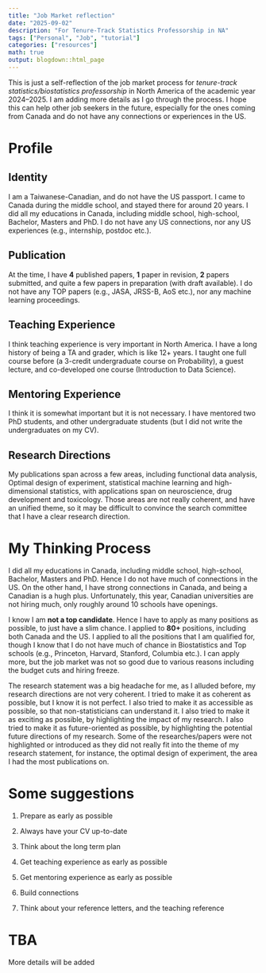 ```yaml
---
title: "Job Market reflection"
date: "2025-09-02"
description: "For Tenure-Track Statistics Professorship in NA"
tags: ["Personal", "Job", "tutorial"]
categories: ["resources"]
math: true
output: blogdown::html_page
---
```


This is just a self-reflection of the job market process for *tenure-track statistics/biostatistics professorship* in North America of the academic year 2024--2025. I am adding more details as I go through the process. I hope this can help other job seekers in the future, especially for the ones coming from Canada and do not have any connections or experiences in the US.

# Profile

## Identity

I am a Taiwanese-Canadian, and do not have the US passport. I came to Canada during the middle school, and stayed there for around 20 years. I did all my educations in Canada, including middle school, high-school, Bachelor, Masters and PhD. I do not have any US connections, nor any US experiences (e.g., internship, postdoc etc.).

## Publication

At the time, I have **4** published papers, **1** paper in revision, **2** papers submitted, and quite a few papers in preparation (with draft available). I do not have any TOP papers (e.g., JASA, JRSS-B, AoS etc.), nor any machine learning proceedings.

## Teaching Experience

I think teaching experience is very important in North America. I have a long history of being a TA and grader, which is like 12+ years. I taught one full course before (a 3-credit undergraduate course on Probability), a guest lecture, and co-developed one course (Introduction to Data Science).

## Mentoring Experience

I think it is somewhat important but it is not necessary. I have mentored two PhD students, and other undergraduate students (but I did not write the undergraduates on my CV).

## Research Directions

My publications span across a few areas, including functional data analysis, Optimal design of experiment, statistical machine learning and high-dimensional statistics, with applications span on neuroscience, drug development and toxicology. Those areas are not really coherent, and have an unified theme, so it may be difficult to convince the search committee that I have a clear research direction.


# My Thinking Process

I did all my educations in Canada, including middle school, high-school, Bachelor, Masters and PhD. Hence I do not have much of connections in the US. On the other hand, I have strong connections in Canada, and being a Canadian is a hugh plus. Unfortunately, this year, Canadian universities are not hiring much, only roughly around 10 schools have openings.

I know I am **not a top candidate**. Hence I have to apply as many positions as possible, to just have a slim chance. I applied to **80+** positions, including both Canada and the US. I applied to all the positions that I am qualified for, though I know that I do not have much of chance in Biostatistics and Top schools (e.g., Princeton, Harvard, Stanford, Columbia etc.). I can apply more, but the job market was not so good due to various reasons including the budget cuts and hiring freeze.

The research statement was a big headache for me, as I alluded before, my research directions are not very coherent. I tried to make it as coherent as possible, but I know it is not perfect. I also tried to make it as accessible as possible, so that non-statisticians can understand it. I also tried to make it as exciting as possible, by highlighting the impact of my research. I also tried to make it as future-oriented as possible, by highlighting the potential future directions of my research. Some of the researches/papers were not highlighted or introduced as they did not really fit into the theme of my research statement, for instance, the optimal design of experiment, the area I had the most publications on.

# Some suggestions

1. Prepare as early as possible

2. Always have your CV up-to-date

3. Think about the long term plan

4. Get teaching experience as early as possible

5. Get mentoring experience as early as possible

6. Build connections

7. Think about your reference letters, and the teaching reference


# TBA

More details will be added
